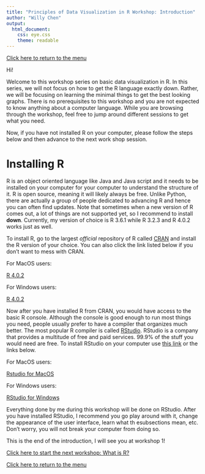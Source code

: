```yaml
---
title: "Principles of Data Visualization in R Workshop: Introduction"
author: "Willy Chen"
output: 
  html_document:
    css: eye.css
    theme: readable
---
```

[Click here to return to the menu](https://willythewoo.github.io/WillyTheWoo/workshop/menu.html)


Hi!

Welcome to this workshop series on basic data visualization in R. In this series, we will not focus on how to get the R language exactly down. Rather, we will be focusing on learning the minimal things to get the best looking graphs. There is no prerequisites to this workshop and you are not expected to know anything about a computer language. While you are browsing through the workshop, feel free to jump around different sessions to get what you need.

Now, if you have not installed R on your computer, please follow the steps below and then advance to the next work shop session.


# Installing R
R is an object oriented language like Java and Java script and it needs to be installed on your computer for your computer to understand the structure of it. R is open source, meaning it will likely always be free. Unlike Python, there are actually a group of people dedicated to advancing R and hence you can often find updates. Note that sometimes when a new version of R comes out, a lot of things are not supported yet, so I recommend to install **down**. Currently, my version of choice is R 3.6.1 while R 3.2.3  and R 4.0.2 works just as well.

To install R, go to the largest *official* repository of R called [CRAN](https://cran.r-project.org) and install the R version of your choice. You can also click the link listed below if you don't want to mess with CRAN.

For MacOS users:

[R 4.0.2](https://cran.r-project.org/bin/macosx/R-4.0.2.pkg)

For Windows users:

[R 4.0.2](https://cran.r-project.org/bin/windows/base/R-4.0.2-win.exe)


Now after you have installed R from CRAN, you would have access to the basic R console. Although the console is good enough to run most things you need, people usually prefer to have a compiler that organizes much better. The most popular R compiler is called [RStudio](https://rstudio.com). RStudio is a company that provides a multitude of free and paid services. 99.9% of the stuff you would need are free. To install RStudio on your computer use [this link]() or the links below.

For MacOS users:

[Rstudio for MacOS](https://download1.rstudio.org/desktop/macos/RStudio-1.3.959.dmg)

For Windows users:

[RStudio for Windows](https://download1.rstudio.org/desktop/windows/RStudio-1.3.959.exe)


Everything done by me during this workshop will be done on RStudio. After you have installed RStudio, I recommend you go play around with it, change the appearance of the user interface, learn what th esubsections mean, etc. Don't worry, you will not break your computer from doing so. 

This is the end of the introduction, I will see you at workshop 1!

[Click here to start the next workshop: What is R?](https://willythewoo.github.io/WillyTheWoo/workshop/whatisR.html)

[Click here to return to the menu](https://willythewoo.github.io/WillyTheWoo/workshop/menu.html)